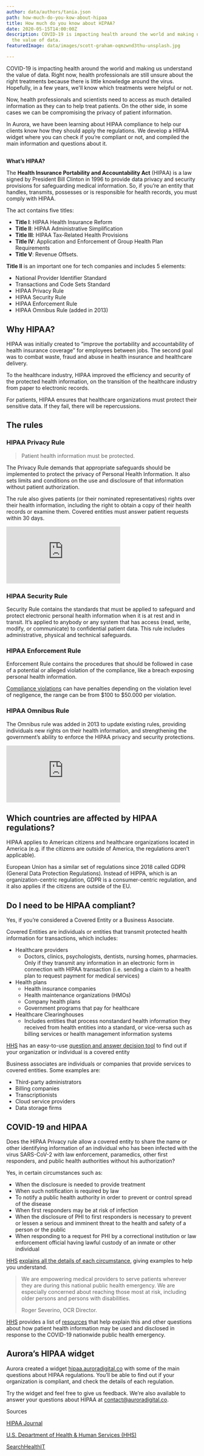 ```yaml
---
author: data/authors/tania.json
path: how-much-do-you-kow-about-hipaa
title: How much do you know about HIPAA?
date: 2020-05-15T14:00:00Z
description: COVID-19 is impacting health around the world and making us understand
  the value of data.
featuredImage: data/images/scott-graham-oqmzwnd3thu-unsplash.jpg

---
```

COVID-19 is impacting health around the world and making us understand the value of data. Right now, health professionals are still unsure about the right treatments because there is little knowledge around the virus. Hopefully, in a few years, we'll know which treatments were helpful or not.

Now, health professionals and scientists need to access as much detailed information as they can to help treat patients. On the other side, in some cases we can be compromising the privacy of patient information.

In Aurora, we have been learning about HIPAA compliance to help our clients know how they should apply the regulations. We develop a HIPAA widget where you can check if you’re compliant or not, and compiled the main information and questions about it.

## 

**What’s HIPAA?**

The **Health Insurance Portability and Accountability Act** (HIPAA) is a law signed by President Bill Clinton in 1996 to provide data privacy and security provisions for safeguarding medical information. So, if you’re an entity that handles, transmits, possesses or is responsible for health records, you must comply with HIPAA.

The act contains five titles:

* **Title I**: HIPAA Health Insurance Reform
* **Title II**: HIPAA Administrative Simplification
* **Title III**: HIPAA Tax-Related Health Provisions
* **Title IV**: Application and Enforcement of Group Health Plan Requirements
* **Title V**: Revenue Offsets.

**Title II** is an important one for tech companies and includes 5 elements:

* National Provider Identifier Standard
* Transactions and Code Sets Standard
* HIPAA Privacy Rule
* HIPAA Security Rule
* HIPAA Enforcement Rule
* HIPAA Omnibus Rule (added in 2013)

## Why HIPAA?

HIPAA was initially created to “improve the portability and accountability of health insurance coverage” for employees between jobs. The second goal was to combat waste, fraud and abuse in health insurance and healthcare delivery.

To the healthcare industry, HIPAA improved the efficiency and security of the protected health information, on the transition of the healthcare industry from paper to electronic records.

For patients, HIPAA ensures that healthcare organizations must protect their sensitive data. If they fail, there will be repercussions.

## 

## The rules

### HIPAA Privacy Rule

> Patient health information must be protected.

The Privacy Rule demands that appropriate safeguards should be implemented to protect the privacy of Personal Health Information. It also sets limits and conditions on the use and disclosure of that information without patient authorization.

The rule also gives patients (or their nominated representatives) rights over their health information, including the right to obtain a copy of their health records or examine them. Covered entities must answer patient requests within 30 days.

<iframe src="https://www.youtube.com/embed/3-wV23_E4eQ"  id="videoplayer" frameborder="0" scrolling="no" webkitAllowFullScreen="true" mozallowfullscreen="true" allowFullScreen="true"></iframe>

### **HIPAA Security Rule**

Security Rule contains the standards that must be applied to safeguard and protect electronic personal health information when it is at rest and in transit. It’s applied to anybody or any system that has access (read, write, modify, or communicate) to confidential patient data. This rule includes administrative, physical and technical safeguards.

### **HIPAA Enforcement Rule**

Enforcement Rule contains the procedures that should be followed in case of a potential or alleged violation of the compliance, like a breach exposing personal health information. 

[Compliance violations](https://www.hipaajournal.com/hipaa-violation-fines/) can have penalties depending on the violation level of negligence, the range can be from $100 to $50.000 per violation.

### **HIPAA Omnibus Rule**

The Omnibus rule was added in 2013 to update existing rules, providing individuals new rights on their health information, and strengthening the government’s ability to enforce the HIPAA privacy and security protections.

<iframe src="https://www.youtube.com/embed/mX-QL9PoePU"  id="videoplayer" frameborder="0" scrolling="no" webkitAllowFullScreen="true" mozallowfullscreen="true" allowFullScreen="true"></iframe>

## **Which countries are affected by HIPAA regulations?**

HIPAA applies to American citizens and healthcare organizations located in America (e.g. if the citizens are outside of America, the regulations aren’t applicable).

European Union has a similar set of regulations since 2018 called GDPR (General Data Protection Regulations). Instead of HIPPA, which is an organization-centric regulation, GDPR is a consumer-centric regulation, and it also applies if the citizens are outside of the EU.

## **Do I need to be HIPAA compliant?**

Yes, if you’re considered a Covered Entity or a Business Associate.

Covered Entities are individuals or entities that transmit protected health information for transactions, which includes:

* Healthcare providers
  * Doctors, clinics, psychologists, dentists, nursing homes, pharmacies. Only if they transmit any information in an electronic form in connection with HIPAA transaction (i.e. sending a claim to a health plan to request payment for medical services)
* Health plans
  * Health insurance companies
  * Health maintenance organizations (HMOs)
  * Company health plans
  * Government programs that pay for healthcare
* Healthcare Clearinghouses
  * Includes entities that process nonstandard health information they received from health entities into a standard, or vice-versa such as billing services or health management information systems

[HHS](http://www.hhs.gov) has an easy-to-use [question and answer decision tool](https://www.cms.gov/Regulations-and-Guidance/Administrative-Simplification/HIPAA-ACA/Downloads/CoveredEntitiesChart20160617.pdf) to find out if your organization or individual is a covered entity

Business associates are individuals or companies that provide services to covered entities. Some examples are:

* Third-party administrators
* Billing companies
* Transcriptionists
* Cloud service providers
* Data storage firms

## **COVID-19 and HIPAA**

Does the HIPAA Privacy rule allow a covered entity to share the name or other identifying information of an individual who has been infected with the virus SARS-CoV-2 with law enforcement, paramedics, other first responders, and public health authorities without his authorization?

Yes, in certain circumstances such as:

* When the disclosure is needed to provide treatment
* When such notification is required by law
* To notify a public health authority in order to prevent or control spread of the disease
* When first responders may be at risk of infection
* When the disclosure of PHI to first responders is necessary to prevent or lessen a serious and imminent threat to the health and safety of a person or the public
* When responding to a request for PHI by a correctional institution or law enforcement official having lawful custody of an inmate or other individual

[HHS](https://www.hhs.gov/) [explains all the details of each circumstance](https://www.hhs.gov/sites/default/files/covid-19-hipaa-and-first-responders-508.pdf), giving examples to help you understand.

> We are empowering medical providers to serve patients wherever they are during this national public health emergency. We are especially concerned about reaching those most at risk, including older persons and persons with disabilities. 
>
> Roger Severino, OCR Director.

[HHS](https://www.hhs.gov/) provides a list of [resources](https://www.hhs.gov/hipaa/for-professionals/special-topics/hipaa-covid19) that help explain this and other questions about how patient health information may be used and disclosed in response to the COVID-19 nationwide public health emergency.

## **Aurora’s HIPAA widget**

Aurora created a widget [hipaa.auroradigital.co](http://hipaa.auroradigital.co) with some of the main questions about HIPAA regulations. You’ll be able to find out if your organization is compliant, and check the details of each regulation.

Try the widget and feel free to give us feedback. We’re also available to answer your questions about HIPAA at [contact@auroradigital.co](mailto:contact@auroradigital.co).

<div class="references"> 

Sources

[HIPAA Journal](https://www.hipaajournal.com "HIPAA Journal")

[U.S. Department of Health & Human Services (HHS)](https://www.hhs.gov/ "HHS")

[SearchHealthIT](https://searchhealthit.techtarget.com "SearchHealthIT")

</div>